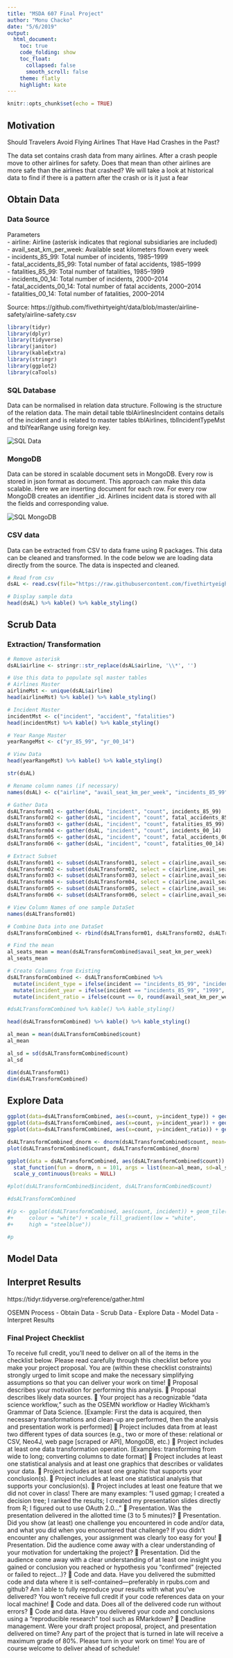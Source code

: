```yaml
---
title: "MSDA 607 Final Project"
author: "Monu Chacko"
date: "5/6/2019"
output: 
  html_document:
    toc: true
    code_folding: show
    toc_float:
      collapsed: false
      smooth_scroll: false
    theme: flatly
    highlight: kate
---
```


```r
knitr::opts_chunk$set(echo = TRUE)
```

## Motivation

Should Travelers Avoid Flying Airlines That Have Had Crashes in the Past?

The data set contains crash data from many airlines. After a crash people move to other airlines for safety. Does that mean than other airlines are more safe than the airlines that crashed? We will take a look at historical data to find if there is a pattern after the crash or is it just a fear

## Obtain Data

### Data Source

Parameters <br/>
- airline: Airline (asterisk indicates that regional subsidiaries are included) <br/>
- avail_seat_km_per_week:	Available seat kilometers flown every week <br/>
- incidents_85_99: Total number of incidents, 1985–1999 <br/>
- fatal_accidents_85_99: Total number of fatal accidents, 1985–1999 <br/>
- fatalities_85_99: Total number of fatalities, 1985–1999 <br/>
- incidents_00_14: Total number of incidents, 2000–2014 <br/>
- fatal_accidents_00_14: Total number of fatal accidents, 2000–2014 <br/>
- fatalities_00_14: Total number of fatalities, 2000–2014 <br/>

Source: https://github.com/fivethirtyeight/data/blob/master/airline-safety/airline-safety.csv

```r
library(tidyr)
library(dplyr)
library(tidyverse)
library(janitor)
library(kableExtra)
library(stringr)
library(ggplot2)
library(caTools)
```

### SQL Database

Data can be normalised in relation data structure. Following is the structure of the relation data. The main detail table tblAirlinesIncident contains details of the incident and is related to master tables tblAirlines, tblIncidentTypeMst and tblYearRange using foreign key.

<img src="https://github.com/monuchacko/cuny_msds/blob/master/data_607/Images/DATA607_db.png?raw=true" alt="SQL Data" />

### MongoDB

Data can be stored in scalable document sets in MongoDB. Every row is stored in json format as document. This approach can make this data scalable. Here we are inserting document for each row. For every row MongoDB creates an identifier _id. Airlines incident data is stored with all the fields and corresponding value. 

<img src="https://github.com/monuchacko/cuny_msds/blob/master/data_607/Images/DATA607_mongodb.png?raw=true" alt="SQL MongoDB" />

### CSV data

Data can be extracted from CSV to data frame using R packages. This data can be cleaned and transformed. In the code below we are loading data directly from the source. The data is inspected and cleaned.

```r
# Read from csv
dsAL <- read.csv(file="https://raw.githubusercontent.com/fivethirtyeight/data/master/airline-safety/airline-safety.csv", header=TRUE, sep=",", stringsAsFactors=FALSE)

# Display sample data
head(dsAL) %>% kable() %>% kable_styling()
```

## Scrub Data

### Extraction/ Transformation

```r

# Remove asterisk
dsAL$airline <- stringr::str_replace(dsAL$airline, '\\*', '')

# Use this data to populate sql master tables
# Airlines Master
airlineMst <- unique(dsAL$airline)
head(airlineMst) %>% kable() %>% kable_styling()

# Incident Master
incidentMst <- c("incident", "accident", "fatalities")
head(incidentMst) %>% kable() %>% kable_styling()

# Year Range Master
yearRangeMst <- c("yr_85_99", "yr_00_14")

# View Data
head(yearRangeMst) %>% kable() %>% kable_styling()

```


```r
str(dsAL)

# Rename column names (if necessary)
names(dsAL) <- c("airline", "avail_seat_km_per_week", "incidents_85_99", "fatal_accidents_85_99", "fatalities_85_99", "incidents_00_14", "fatal_accidents_00_14", "fatalities_00_14")

# Gather Data
dsALTransform01 <- gather(dsAL, "incident", "count", incidents_85_99)
dsALTransform02 <- gather(dsAL, "incident", "count", fatal_accidents_85_99)
dsALTransform03 <- gather(dsAL, "incident", "count", fatalities_85_99)
dsALTransform04 <- gather(dsAL, "incident", "count", incidents_00_14)
dsALTransform05 <- gather(dsAL, "incident", "count", fatal_accidents_00_14)
dsALTransform06 <- gather(dsAL, "incident", "count", fatalities_00_14)

# Extract Subset
dsALTransform01 <- subset(dsALTransform01, select = c(airline,avail_seat_km_per_week,incident,count) )
dsALTransform02 <- subset(dsALTransform02, select = c(airline,avail_seat_km_per_week,incident,count) )
dsALTransform03 <- subset(dsALTransform03, select = c(airline,avail_seat_km_per_week,incident,count) )
dsALTransform04 <- subset(dsALTransform04, select = c(airline,avail_seat_km_per_week,incident,count) )
dsALTransform05 <- subset(dsALTransform05, select = c(airline,avail_seat_km_per_week,incident,count) )
dsALTransform06 <- subset(dsALTransform06, select = c(airline,avail_seat_km_per_week,incident,count) )

# View Column Names of one sample DataSet
names(dsALTransform01)

# Combine Data into one DataSet
dsALTransformCombined <- rbind(dsALTransform01, dsALTransform02, dsALTransform03, dsALTransform04, dsALTransform05, dsALTransform06)

# Find the mean
al_seats_mean = mean(dsALTransformCombined$avail_seat_km_per_week)
al_seats_mean

# Create Columns from Existing
dsALTransformCombined <- dsALTransformCombined %>% 
  mutate(incident_type = ifelse(incident == "incidents_85_99", "incident", ifelse(incident == "fatal_accidents_85_99", "fatal_accident", ifelse(incident == "fatalities_85_99", "fatalities", ifelse(incident == "incidents_00_14", "incident", ifelse(incident == "fatal_accidents_00_14", "fatal_accident", ifelse(incident == "fatalities_00_14", "fatalities", ""))))))) %>% 
  mutate(incident_year = ifelse(incident == "incidents_85_99", "1999", ifelse(incident == "fatal_accidents_85_99", "1999", ifelse(incident == "fatalities_85_99", "1999", ifelse(incident == "incidents_00_14", "2014", ifelse(incident == "fatal_accidents_00_14", "2014", ifelse(incident == "fatalities_00_14", "2014", ""))))))) %>% 
  mutate(incident_ratio = ifelse(count == 0, round(avail_seat_km_per_week/1000000, 0), round((avail_seat_km_per_week/1000000)/count, 0) ))

#dsALTransformCombined %>% kable() %>% kable_styling()

head(dsALTransformCombined) %>% kable() %>% kable_styling()

al_mean = mean(dsALTransformCombined$count)
al_mean

al_sd = sd(dsALTransformCombined$count)
al_sd

dim(dsALTransform01)
dim(dsALTransformCombined)

```


## Explore Data

```r
ggplot(data=dsALTransformCombined, aes(x=count, y=incident_type)) + geom_point(aes(count, incident_type), color = "#FC4E07") + ylab("Incident Type") + xlab("Count") 
ggplot(data=dsALTransformCombined, aes(x=count, y=incident_year)) + geom_point(aes(count, incident_year), color = "#FC4E07") + ylab("Incident Year") + xlab("Count")
ggplot(data=dsALTransformCombined, aes(x=count, y=incident_ratio)) + geom_line(aes(size=incident_ratio), color = "#FC4E07") + ylab("Incident Ratio") + xlab("Count")

dsALTransformCombined_dnorm <- dnorm(dsALTransformCombined$count, mean=al_mean, sd=al_sd)
plot(dsALTransformCombined$count, dsALTransformCombined_dnorm)

ggplot(data = dsALTransformCombined, aes(dsALTransformCombined$count)) +
  stat_function(fun = dnorm, n = 101, args = list(mean=al_mean, sd=al_sd)) + ylab("") + xlab("Count") +
  scale_y_continuous(breaks = NULL)

#plot(dsALTransformCombined$incident, dsALTransformCombined$count)

#dsALTransformCombined
```

```r

#(p <- ggplot(dsALTransformCombined, aes(count, incident)) + geom_tile(aes(fill = rescale),
#+     colour = "white") + scale_fill_gradient(low = "white",
#+     high = "steelblue"))

#p
```

## Model Data

## Interpret Results


https://tidyr.tidyverse.org/reference/gather.html

OSEMN Process
- Obtain Data
- Scrub Data
- Explore Data
- Model Data
- Interpret Results











### Final Project Checklist

To receive full credit, you’ll need to deliver on all of the items in the checklist below. Please read carefully through this checklist before you make your project proposal. You are (within these checklist constraints) strongly urged to limit scope and make the necessary simplifying assumptions so that you can deliver your work on time!
 Proposal describes your motivation for performing this analysis.
 Proposal describes likely data sources.
 Your project has a recognizable “data science workflow,” such as the OSEMN workflow or Hadley Wickham’s Grammar of Data Science. [Example: First the data is acquired, then necessary transformations and clean-up are performed, then the analysis and presentation work is performed]
 Project includes data from at least two different types of data sources (e.g., two or more of these: relational or CSV, Neo4J, web page [scraped or API], MongoDB, etc.)
 Project includes at least one data transformation operation. [Examples: transforming from wide to long; converting columns to date format]
 Project includes at least one statistical analysis and at least one graphics that describes or validates your data.
 Project includes at least one graphic that supports your conclusion(s).
 Project includes at least one statistical analysis that supports your conclusion(s).
 Project includes at least one feature that we did not cover in class! There are many examples: “I used ggmap; I created a decision tree; I ranked the results; I created my presentation slides directly from R; I figured out to use OAuth 2.0…”
 Presentation. Was the presentation delivered in the allotted time (3 to 5 minutes)?
 Presentation. Did you show (at least) one challenge you encountered in code and/or data, and what you did when you encountered that challenge? If you didn’t encounter any challenges, your assignment was clearly too easy for you!
 Presentation. Did the audience come away with a clear understanding of your motivation for undertaking the project?
 Presentation. Did the audience come away with a clear understanding of at least one insight you gained or conclusion you reached or hypothesis you “confirmed” (rejected or failed to reject…)?
 Code and data. Have you delivered the submitted code and data where it is self-contained—preferably in rpubs.com and github? Am I able to fully reproduce your results with what you’ve delivered? You won’t receive full credit if your code references data on your local machine!
 Code and data. Does all of the delivered code run without errors?
 Code and data. Have you delivered your code and conclusions using a “reproducible research” tool such as RMarkdown?
 Deadline management. Were your draft project proposal, project, and presentation delivered on time? Any part of the project that is turned in late will receive a maximum grade of 80%. Please turn in your work on time! You are of course welcome to deliver ahead of schedule!